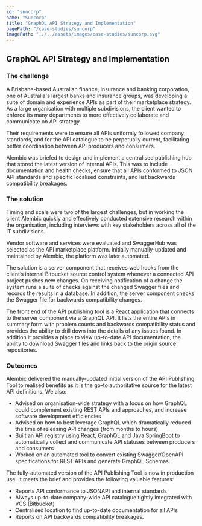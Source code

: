 ```yaml
---
id: "suncorp"
name: "Suncorp"
title: "GraphQL API Strategy and Implementation"
pagePath: "/case-studies/suncorp"
imagePath: "../../assets/images/case-studies/suncorp.svg"
---
```


## GraphQL API Strategy and Implementation

### The challenge

A Brisbane-based Australian finance, insurance and banking corporation, one of Australia's largest banks and insurance groups, was developing a suite of domain and experience APIs as part of their marketplace strategy. As a large organisation with multiple subdivisions, the client wanted to enforce its many departments to more effectively collaborate and communicate on API strategy.

Their requirements were to ensure all APIs uniformly followed company standards, and for the API catalogue to be perpetually current, facilitating better coordination between API producers and consumers.

Alembic was briefed to design and implement a centralised publishing hub that stored the latest version of internal APIs. This was to include documentation and health checks, ensure that all APIs conformed to JSON API standards and specific localised constraints, and list backwards compatibility breakages.

### The solution

Timing and scale were two of the largest challenges, but in working the client Alembic quickly and effectively conducted extensive research within the organisation, including interviews with key stakeholders across all of the IT subdivisions.

Vendor software and services were evaluated and SwaggerHub was selected as the API marketplace platform. Initially manually-updated and maintained by Alembic, the platform was later automated.

The solution is a server component that receives web hooks from the client’s internal Bitbucket source control system whenever a connected API project pushes new changes. On receiving notification of a change the system runs a suite of checks against the changed Swagger files and records the results in a database. In addition, the server component checks the Swagger file for backwards compatibility changes.

The front end of the API publishing tool is a React application that connects to the server component via a GraphQL API. It lists the entire APIs in summary form with problem counts and backwards compatibility status and provides the ability to drill down into the details of any issues found. In addition it provides a place to view up-to-date API documentation, the ability to download Swagger files and links back to the origin source repositories.

### Outcomes

Alembic delivered the manually-updated initial version of the API Publishing Tool to realised benefits as it is the go-to authoritative source for the latest API definitions. We also:

- Advised on organisation-wide strategy with a focus on how GraphQL could complement existing REST APIs and approaches, and increase software development efficiencies
- Advised on how to best leverage GraphQL which dramatically reduced the time of releasing API changes (from months to hours)
- Built an API registry using React, GraphQL and Java SpringBoot to automatically collect and communicate API statuses between producers and consumers
- Worked on an automated tool to convert existing Swagger/OpenAPI specifications for REST APIs and generate GraphQL Schemas.

The fully-automated version of the API Publishing Tool is now in production use. It meets the brief and provides the following valuable features:

- Reports API conformance to JSONAPI and internal standards
- Always up-to-date company-wide API catalogue tightly integrated with VCS (Bitbucket)
- Centralised location to find up-to-date documentation for all APIs
- Reports on API backwards compatibility breakages.
